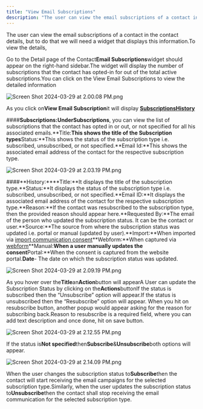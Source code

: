 ```yaml
---
title: "View Email Subscriptions"
description: "The user can view the email subscriptions of a contact in the contact details, but to do that we will need a widget that displays this information.To"
---
```


The user can view the email subscriptions of a contact in the contact details, but to do that we will need a widget that displays this information.To view the details,

Go to the Detail page of the Contact**Email Subscriptions**widget should appear on the right-hand sidebar.The widget will display the number of subscriptions that the contact has opted-in for out of the total active subscriptions.You can click on the View Email Subscriptions to view the detailed information

![Screen Shot 2024-03-29 at 2.00.08 PM.png](./images/Screen-Shot-2024-03-29-at-2.00.08-PM.png)

As you click on**View Email Subscription**it will display
[**Subscriptions**](https://support.salesmate.io/hc/en-us/articles/19652302742041-View-Email-Subscriptions#h_01H3HEHDR21KACQP1TX8514EY3)[**History**](https://support.salesmate.io/hc/en-us/articles/19652302742041-View-Email-Subscriptions#h_01H3HEHMA86QQ1N3WJ6BM9K29E)

####**Subscriptions:**Under**Subscriptions**, you can view the list of subscriptions that the contact has opted in or out, or not specified for all his associated emails.**Title:**This shows the title of the Subscription types**Status:**This shows the status of the subscription type i.e. subscribed, unsubscribed, or not specified.**Email Id:**This shows the associated email address of the contact for the respective subscription type.

![Screen Shot 2024-03-29 at 2.03.19 PM.png](./images/Screen-Shot-2024-03-29-at-2.03.19-PM.png)

####**History:****Title:**It displays the title of the subscription type.**Status:**It displays the status of the subscription type i.e. subscribed, unsubscribed, or not specified.**Email ID:**It displays the associated email address of the contact for the respective subscription type.**Reason:**If the contact was resubscribed to the subscription type, then the provided reason should appear here.**Requested By:**The email of the person who updated the subscription status. It can be the contact or user.**Source:**The source from where the subscription status was updated i.e. portal or manual (updated by user).**Import:**When imported via [import communication consent](https://rapidops.quip.com/ITUFAyC7rVLb/Import-Consents)**Webform:**When captured via [webform](https://rapidops.quip.com/8rhaAlTQ9H8V/Create-a-web-form#temp:C:HKZe971f38129eb4f6292354b7d1)**Manual:**When a user manually updates the consent**Portal:**When the consent is captured from the website portal.**Date**- The date on which the subscription status was updated.

![Screen Shot 2024-03-29 at 2.09.19 PM.png](./images/Screen-Shot-2024-03-29-at-2.09.19-PM.png)

As you hover over the**Title**an**Action**button will appearA User can update the Subscription Status by clicking on the**Actions**buttonIf the status is subscribed then the “Unsubscribe” option will appear.If the status is unsubscribed then the “Resubscribe” option will appear.
When you hit on resubscribe button, another popup would appear asking for the reason for subscribing back.Reason to resubscribe is a required field, where you can add text description and once done, hit on save button.

![Screen Shot 2024-03-29 at 2.12.55 PM.png](./images/Screen-Shot-2024-03-29-at-2.12.55-PM.png)

If the status is**Not specified**then**Subscribe**&**Unsubscribe**both options will appear.

![Screen Shot 2024-03-29 at 2.14.09 PM.png](./images/Screen-Shot-2024-03-29-at-2.14.09-PM.png)

When the user changes the subscription status to**Subscribe**then the contact will start receiving the email campaigns for the selected subscription type.Similarly, when the user updates the subscription status to**Unsubscribe**then the contact shall stop receiving the email communication for the selected subscription type.
